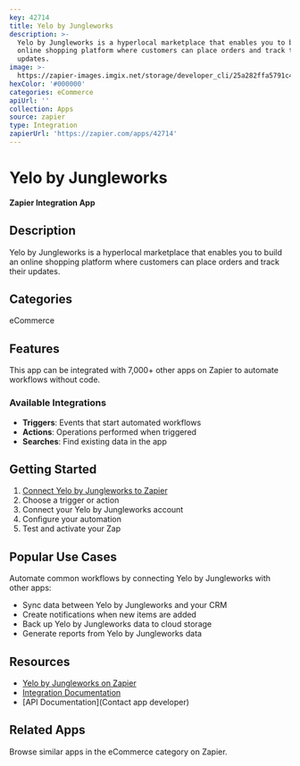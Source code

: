 ```yaml
---
key: 42714
title: Yelo by Jungleworks
description: >-
  Yelo by Jungleworks is a hyperlocal marketplace that enables you to build an
  online shopping platform where customers can place orders and track their
  updates.
image: >-
  https://zapier-images.imgix.net/storage/developer_cli/25a282ffa5791c461d692e5c7dca7eaa.png?auto=format%2Ccompress&ixlib=python-3.0.0&q=50
hexColor: '#000000'
categories: eCommerce
apiUrl: ''
collection: Apps
source: zapier
type: Integration
zapierUrl: 'https://zapier.com/apps/42714'
---
```

# Yelo by Jungleworks

**Zapier Integration App**

## Description

Yelo by Jungleworks is a hyperlocal marketplace that enables you to build an online shopping platform where customers can place orders and track their updates.

## Categories

eCommerce

## Features

This app can be integrated with 7,000+ other apps on Zapier to automate workflows without code.

### Available Integrations

- **Triggers**: Events that start automated workflows
- **Actions**: Operations performed when triggered
- **Searches**: Find existing data in the app

## Getting Started

1. [Connect Yelo by Jungleworks to Zapier](https://zapier.com/apps/42714)
2. Choose a trigger or action
3. Connect your Yelo by Jungleworks account
4. Configure your automation
5. Test and activate your Zap

## Popular Use Cases

Automate common workflows by connecting Yelo by Jungleworks with other apps:

- Sync data between Yelo by Jungleworks and your CRM
- Create notifications when new items are added
- Back up Yelo by Jungleworks data to cloud storage
- Generate reports from Yelo by Jungleworks data

## Resources

- [Yelo by Jungleworks on Zapier](https://zapier.com/apps/42714)
- [Integration Documentation](https://zapier.com/apps/42714/integrations)
- [API Documentation](Contact app developer)

## Related Apps

Browse similar apps in the eCommerce category on Zapier.
